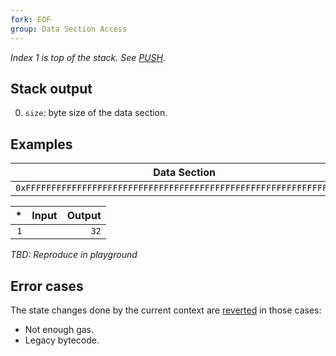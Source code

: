 ```yaml
---
fork: EOF
group: Data Section Access
---
```


*Index 1 is top of the stack. See [PUSH](/#60).*

## Stack output

0. `size`: byte size of the data section.

## Examples

| Data Section |
|---------|
| `0xFFFFFFFFFFFFFFFFFFFFFFFFFFFFFFFFFFFFFFFFFFFFFFFFFFFFFFFFFFFFFFFF` |

| * | Input | Output |
|--:|------:|-------:|
| `1` | | `32` |

*TBD: Reproduce in playground*

## Error cases

The state changes done by the current context are [reverted](#FD) in those cases:
- Not enough gas.
- Legacy bytecode.
